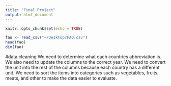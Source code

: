 ```yaml
---
title: "Final Project"
output: html_document
---
```


```r
knitr::opts_chunk$set(echo = TRUE)
```

```r
fao <- read_csv("~/Desktop/FAO.csv")
head(fao)
dim(fao)
```
#data cleaning
We need to determine what each countries abbreviation is. We also need to update the columns to the correct year. We need to convert the unit into the rest of the columns because each country has a different unit. We need to sort the items into categories such as vegetables, fruits, meats, and other to make the data easier to evaluate. 
